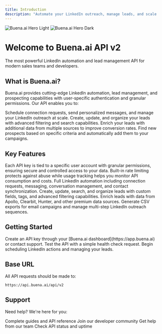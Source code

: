 ```yaml
---
title: Introduction
description: "Automate your LinkedIn outreach, manage leads, and scale your prospecting with Buena.ai API v2"
---
```


<img
  className="block dark:hidden"
  src="/logo/dark-logo.png"
  alt="Buena.ai Hero Light"
/>
<img
  className="hidden dark:block"
  src="/logo/buena_white_logo.avif"
  alt="Buena.ai Hero Dark"
/>

# Welcome to Buena.ai API v2

The most powerful LinkedIn automation and lead management API for modern sales teams and developers.

## What is Buena.ai?

Buena.ai provides cutting-edge LinkedIn automation, lead management, and prospecting capabilities with user-specific authentication and granular permissions. Our API enables you to:

<CardGroup cols={2}>
  <Card
    title="LinkedIn Automation"
    icon="linkedin"
    href="/api-reference/linkedin/schedule-action"
  >
    Schedule connection requests, send personalized messages, and manage your
    LinkedIn outreach at scale.
  </Card>
  <Card title="Lead Management" icon="users" href="/api-reference/leads/list">
    Create, update, and organize your leads with advanced filtering and search
    capabilities.
  </Card>
  <Card
    title="Lead Enrichment"
    icon="sparkles"
    href="/api-reference/enrich/leads"
  >
    Enrich your leads with additional data from multiple sources to improve
    conversion rates.
  </Card>
  <Card
    title="Prospecting"
    icon="search"
    href="/api-reference/prospecting/search"
  >
    Find new prospects based on specific criteria and automatically add them to
    your campaigns.
  </Card>
</CardGroup>

## Key Features

<AccordionGroup>
  <Accordion title="User-Specific API Keys">
    Each API key is tied to a specific user account with granular permissions, ensuring secure and controlled access to your data.
  </Accordion>
  <Accordion title="Rate Limiting & Usage Tracking">
  Built-in rate limiting protects against abuse while usage tracking helps you
  monitor API consumption and costs.
</Accordion>
  <Accordion title="Comprehensive LinkedIn Integration">
  Full LinkedIn automation including connection requests, messaging,
  conversation management, and contact synchronization.
</Accordion>
  <Accordion title="Advanced Lead Management">
  Create, update, search, and organize leads with custom fields, tags, and
  advanced filtering capabilities.
</Accordion>
  <Accordion title="Multi-Source Data Enrichment">
    Enrich leads with data from Apollo, Clearbit, Hunter, and other premium data
    sources.
  </Accordion>

  <Accordion title="Campaign Management">
    Generate CSV exports for email campaigns and manage multi-step LinkedIn outreach sequences.
  </Accordion>
</AccordionGroup>

## Getting Started

<Steps>
  <Step title="Get Your API Key">
    Create an API key through your [Buena.ai dashboard](https://app.buena.ai) or
    contact support.
  </Step>
  <Step title="Make Your First Request">
    Test the API with a simple health check request.
  </Step>
  <Step title="Start Automating">
    Begin scheduling LinkedIn actions and managing your leads.
  </Step>
</Steps>

## Base URL

All API requests should be made to:

```
https://api.buena.ai/api/v2
```

## Support

Need help? We're here for you:

<CardGroup cols={2}>
  <Card title="Documentation" icon="book" href="/quickstart">
    Complete guides and API reference
  </Card>
  <Card
    title="Discord Community"
    icon="discord"
    href="https://discord.gg/buena"
  >
    Join our developer community
  </Card>
  <Card title="Email Support" icon="envelope" href="mailto:support@buena.ai">
    Get help from our team
  </Card>
  <Card title="Status Page" icon="chart-line" href="https://status.buena.ai">
    Check API status and uptime
  </Card>
</CardGroup>

